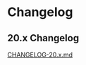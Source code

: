 
<Meta title="Docs/Changelog" />

# Changelog

<Description markdown={document} />

## 20.x Changelog

[CHANGELOG-20.x.md](https://github.com/growingio/gio-design/blob/master/CHANGELOG-20.x.md)
